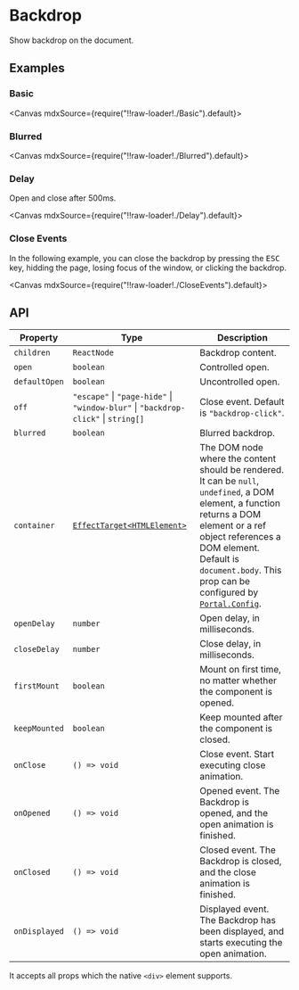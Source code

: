 
<Meta title="Overlays/Backdrop" />

# Backdrop

Show backdrop on the document.

## Examples

### Basic

<Canvas mdxSource={require("!!raw-loader!./Basic").default}>
  <Story id="examples-backdrop--basic" />
</Canvas>

### Blurred

<Canvas mdxSource={require("!!raw-loader!./Blurred").default}>
  <Story id="examples-backdrop--blurred" />
</Canvas>

### Delay

Open and close after 500ms.

<Canvas mdxSource={require("!!raw-loader!./Delay").default}>
  <Story id="examples-backdrop--delay" />
</Canvas>

### Close Events

In the following example, you can close the backdrop by pressing the <kbd>ESC</kbd> key, hidding the page, losing focus of the window, or clicking the backdrop.

<Canvas mdxSource={require("!!raw-loader!./CloseEvents").default}>
  <Story id="examples-backdrop--close-events" />
</Canvas>

## API

| Property      | Type                                                                                        | Description                                                                                                                                                                                                                                                                                              |
| ------------- | ------------------------------------------------------------------------------------------- | -------------------------------------------------------------------------------------------------------------------------------------------------------------------------------------------------------------------------------------------------------------------------------------------------------- |
| `children`    | `ReactNode`                                                                                 | Backdrop content.                                                                                                                                                                                                                                                                                        |
| `open`        | `boolean`                                                                                   | Controlled open.                                                                                                                                                                                                                                                                                         |
| `defaultOpen` | `boolean`                                                                                   | Uncontrolled open.                                                                                                                                                                                                                                                                                       |
| `off`         | `"escape"` \| `"page-hide"` \| `"window-blur"` \| `"backdrop-click"` \| `string[]`          | Close event. Default is `"backdrop-click"`.                                                                                                                                                                                                                                                              |
| `blurred`     | `boolean`                                                                                   | Blurred backdrop.                                                                                                                                                                                                                                                                                        |
| `container`   | [`EffectTarget<HTMLElement>`](https://lilibraries.github.io/utils/types#effecttarget-react) | The DOM node where the content should be rendered. It can be `null`, `undefined`, a DOM element, a function returns a DOM element or a ref object references a DOM element. Default is `document.body`. This prop can be configured by [`Portal.Config`](?path=/story/others-portal--page#portalconfig). |
| `openDelay`   | `number`                                                                                    | Open delay, in milliseconds.                                                                                                                                                                                                                                                                             |
| `closeDelay`  | `number`                                                                                    | Close delay, in milliseconds.                                                                                                                                                                                                                                                                            |
| `firstMount`  | `boolean`                                                                                   | Mount on first time, no matter whether the component is opened.                                                                                                                                                                                                                                          |
| `keepMounted` | `boolean`                                                                                   | Keep mounted after the component is closed.                                                                                                                                                                                                                                                              |
| `onClose`     | `() => void`                                                                                | Close event. Start executing close animation.                                                                                                                                                                                                                                                            |
| `onOpened`    | `() => void`                                                                                | Opened event. The Backdrop is opened, and the open animation is finished.                                                                                                                                                                                                                                |
| `onClosed`    | `() => void`                                                                                | Closed event. The Backdrop is closed, and the close animation is finished.                                                                                                                                                                                                                               |
| `onDisplayed` | `() => void`                                                                                | Displayed event. The Backdrop has been displayed, and starts executing the open animation.                                                                                                                                                                                                               |

It accepts all props which the native `<div>` element supports.
